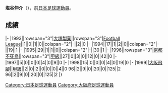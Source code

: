 {{Infobox football biography
|name=塩谷伸介
|image=
|fullname=塩谷伸介
|birth_date={{Birth date and age|1970|5|11}}
|cityofbirth=[[大阪府|大阪府]]
|countryofbirth=[[日本|日本]]
|position=[[後衛_(足球)|後衛]]
|currentclub=
|years=1993-1995<br/>1996-1998<br/>1999
|clubs=[[德島漩渦|大塚製薬]]<br/>[[京都不死鳥|京都不死鳥]]<br/>[[大阪飛腳|大阪飛腳]]
|caps(goals)=
|nationalyears=
|nationalteam=
|nationalcaps(goals)=
}}
'''塩谷伸介'''（{{Bd|1970年|5月11日||}}），前[[日本|日本]][[足球|足球]][[運動員|運動員]]。

==成績==
{{Football player club statistics 1|YYN}}
{{Football player club statistics 2|JPN|YYN}}
|-
|1993||rowspan="3"|[[德島漩渦|大塚製薬]]||rowspan="3"|[[Japan_Football_League|Football League]]||1||0||1||0||colspan="2"|-||2||0
|-
|1994||17||1||2||0||colspan="2"|-||19||1
|-
|1995||29||1||1||0||colspan="2"|-||30||1
|-
|1996||rowspan="3"|[[京都不死鳥|京都不死鳥]]||rowspan="3"|[[日本職業足球甲級聯賽|甲級]]||27||0||3||0||12||0||42||0
|-
|1997||5||0||0||0||4||0||9||0
|-
|1998||15||0||0||0||4||0||19||0
|-
|1999||[[大阪飛腳|大阪飛腳]]||[[日本職業足球甲級聯賽|甲級]]||2||0||2||0||0||0||4||0
{{Football player club statistics 3|1|JPN}}96||2||9||0||20||0||125||2
{{Football player club statistics 5}}96||2||9||0||20||0||125||2
|}

{{Japan-sport-bio-stub}}
{{Soccer-player-stub}}
[[Category:日本足球運動員|Category:日本足球運動員]]
[[Category:大阪府足球運動員|Category:大阪府足球運動員]]